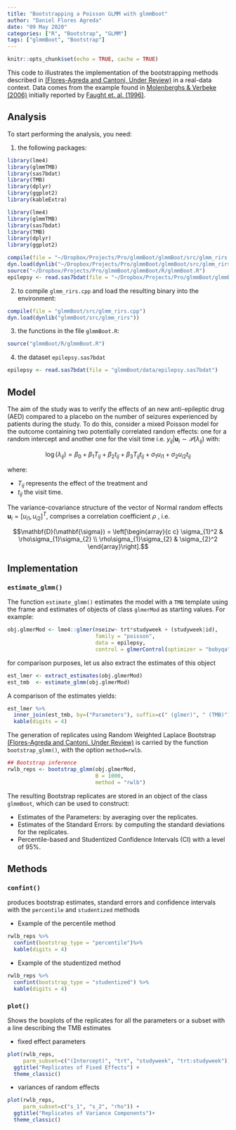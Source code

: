 ```yaml
---
title: "Bootstrapping a Poisson GLMM with glmmBoot"
author: "Daniel Flores Agreda"
date: "09 May 2020"
categories: ["R", "Bootstrap", "GLMM"]
tags: ["glmmBoot", "Bootstrap"]
---
```


```r
knitr::opts_chunk$set(echo = TRUE, cache = TRUE)
```

This code to illustrates the implementation of the bootstrapping methods described in [(Flores-Agreda and Cantoni, Under Review)](https://www.researchgate.net/publication/315768128_Bootstrapping_Generalized_Linear_Mixed_Models_via_a_Weighted_Laplace_Approximation) in a real-data context. Data comes from the \emph{Epilepsy} example found in [Molenberghs & Verbeke (2006)](https://www.springer.com/gp/book/9780387251448) initially reported by [Faught et. al. (1996)](https://www.ncbi.nlm.nih.gov/pubmed/8649570). 

## Analysis

To start performing the analysis, you need:

1. the following packages:
```r
library(lme4)
library(glmmTMB)
library(sas7bdat)
library(TMB)
library(dplyr)
library(ggplot2)
library(kableExtra)
```

```r
library(lme4)
library(glmmTMB)
library(sas7bdat)
library(TMB)
library(dplyr)
library(ggplot2)
```

```r
compile(file = "~/Dropbox/Projects/Pro/glmmBoot/glmmBoot/src/glmm_rirs.cpp")
dyn.load(dynlib("~/Dropbox/Projects/Pro/glmmBoot/glmmBoot/src/glmm_rirs"))
source("~/Dropbox/Projects/Pro/glmmBoot/glmmBoot/R/glmmBoot.R")
epilepsy <- read.sas7bdat(file = "~/Dropbox/Projects/Pro/glmmBoot/glmmBoot/data/epilepsy.sas7bdat")
```

2. to compile `glmm_rirs.cpp` and load the resulting binary into the environment:
```r
compile(file = "glmmBoot/src/glmm_rirs.cpp")
dyn.load(dynlib("glmmBoot/src/glmm_rirs"))
```

3. the functions in the file `glmmBoot.R`:

```r
source("glmmBoot/R/glmmBoot.R")
```

4. the dataset `epilepsy.sas7bdat`
```r
epilepsy <- read.sas7bdat(file = "glmmBoot/data/epilepsy.sas7bdat")
```

## Model

The aim of the study was to verify the effects of an new anti-epileptic drug (AED) compared to a placebo on the number of seizures experienced by patients during the study. To do this, consider a mixed Poisson model for the outcome containing two potentially correlated random effects: one for a random intercept and another one for the visit time i.e. $y_{ij}|\mathbf{u}_i\sim \mathcal{P}(\lambda_{ij})$ with: 

$$\log(\lambda_{ij}) = \beta_0  + \beta_{1} T_{ij} + \beta_{2}t_{ij} + \beta_{3} T_{ij}t_{ij} +  \sigma_{1} u_{i1}  + \sigma_{2} u_{i2} t_{ij}$$

where:

- $T_{ij}$ represents the effect of the treatment and 
- $t_{ij}$ the visit time. 

The variance-covariance structure of the vector of Normal random effects $\mathbf{u}_i = [u_{i1}, u_{i2}]^T$, comprises a  correlation coefficient $\rho$ , i.e. 

$$\mathbf{D}(\mathbf{\sigma}) = \left[\begin{array}{c c} \sigma_{1}^2 & \rho\sigma_{1}\sigma_{2} \\  \rho\sigma_{1}\sigma_{2} & \sigma_{2}^2 \end{array}\right].$$

## Implementation

### `estimate_glmm()`

The function `estimate_glmm()` estimates the model with a `TMB` template using the frame and estimates of objects of class `glmerMod` as starting values. For example: 
```r
obj.glmerMod <- lme4::glmer(nseizw~ trt*studyweek + (studyweek|id), 
                            family = "poisson",
                            data = epilepsy, 
                            control = glmerControl(optimizer = "bobyqa"))
```
for comparison purposes, let us also extract the estimates of this object
```r
est_lmer <- extract_estimates(obj.glmerMod)
est_tmb  <- estimate_glmm(obj.glmerMod)
```
A comparison of the estimates yields:
```r
est_lmer %>% 
  inner_join(est_tmb, by=("Parameters"), suffix=c(" (glmer)", " (TMB)")) %>% 
  kable(digits = 4)
```

The generation of replicates using Random Weighted Laplace Bootstrap [(Flores-Agreda and Cantoni, Under Review)](https://www.researchgate.net/publication/315768128_Bootstrapping_Generalized_Linear_Mixed_Models_via_a_Weighted_Laplace_Approximation) is carried by the function `bootstrap_glmm()`, with the option `method=rwlb`. 
```r
## Bootstrap inference 
rwlb_reps <- bootstrap_glmm(obj.glmerMod,
                            B = 1000,
                            method = "rwlb")
```

The resulting Bootstrap replicates are stored in an object of the class `glmmBoot`, which can be used to construct:

- Estimates of the Parameters: by averaging over the replicates.
- Estimates of the Standard Errors: by computing the standard deviations for the replicates.
- Percentile-based and Studentized Confidence Intervals (CI) with a level of 95%.

## Methods

### `confint()` 

produces bootstrap estimates, standard errors and confidence intervals with the `percentile` and `studentized` methods

- Example of the percentile method

```r
rwlb_reps %>% 
  confint(bootstrap_type = "percentile")%>% 
  kable(digits = 4)
```

- Example of the studentized method
```r
rwlb_reps %>% 
  confint(bootstrap_type = "studentized") %>%
  kable(digits = 4)
```

### `plot()` 

Shows the boxplots of the replicates for all the parameters or a subset with a line describing the TMB estimates
    
- fixed effect parameters
```r
plot(rwlb_reps, 
     parm_subset=c("(Intercept)", "trt", "studyweek", "trt:studyweek")) + 
  ggtitle("Replicates of Fixed Effects") +
  theme_classic()
```

- variances of random effects 
```r
plot(rwlb_reps, 
     parm_subset=c("s_1", "s_2", "rho")) + 
  ggtitle("Replicates of Variance Components")+
  theme_classic()
```


